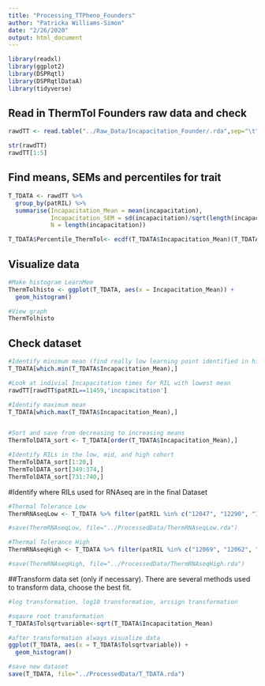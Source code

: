 ```yaml
---
title: "Processing_TTPheno_Founders"
author: "Patricka Williams-Simon"
date: "2/26/2020"
output: html_document
---
```


```r
library(readxl)
library(ggplot2)
library(DSPRqtl)
library(DSPRqtlDataA)
library(tidyverse)
```

## Read in ThermTol Founders raw data and check
```r
rawdTT <- read.table("../Raw_Data/Incapacitation_Founder/.rda",sep="\t", header=TRUE, stringsAsFactors = FALSE)

str(rawdTT)
rawdTT[1:5]

```


## Find means, SEMs and percentiles for trait

```r
T_TDATA <- rawdTT %>% 
  group_by(patRIL) %>% 
  summarise(Incapacitation_Mean = mean(incapacitation),
            Incapacitation_SEM = sd(incapacitation)/sqrt(length(incapacitation)),
            N = length(incapacitation))

T_TDATA$Percentile_ThermTol<- ecdf(T_TDATA$Incapacitation_Mean)(T_TDATA$Incapacitation_Mean)

```

## Visualize data

```r
#Make histogram LearnMem
ThermTolhisto <- ggplot(T_TDATA, aes(x = Incapacitation_Mean)) +
  geom_histogram()

#View graph
ThermTolhisto

```


## Check dataset

```r
#Identify minimum mean (find really low learning point identified in histograms)
T_TDATA[which.min(T_TDATA$Incapacitation_Mean),]

#Look at indivial Incapacitation times for RIL with lowest mean
rawdTT[rawdTT$patRIL==11459,'incapacitation']

#Identify maximum mean
T_TDATA[which.max(T_TDATA$Incapacitation_Mean),]


#Sort and save from decreasing to increasing means 
ThermTolDATA_sort <- T_TDATA[order(T_TDATA$Incapacitation_Mean),]

#Identify RILs in the low, mid, and high cohort
ThermTolDATA_sort[1:20,]
ThermTolDATA_sort[349:374,]
ThermTolDATA_sort[731:740,]

```


#Identify where RILs used for RNAseq are in the final Dataset

```r
#Thermal Tolerance Low
ThermRNAseqLow <- T_TDATA %>% filter(patRIL %in% c("12047", "12290", "12042", "11106", "12060", "11042", "11132"))

#save(ThermRNAseqLow, file="../ProcessedData/ThermRNAseqLow.rda")

#Thermal Tolerance High
ThermRNAseqHigh <- T_TDATA %>% filter(patRIL %in% c("12069", "12062", "11024", "11163", "11023", "11043", "11067"))

#save(ThermRNAseqHigh, file="../ProcessedData/ThermRNAseqHigh.rda")

```

##Transform data set (only if necessary). There are several methods used to transform data, choose the best fit.

```r

#log transformation, log10 transformation, arcsign transformation 

#sqaure root transformation
T_TDATA$Tolsqrtvariable<-sqrt(T_TDATA$Incapacitation_Mean)

#after transformation always visualize data
ggplot(T_TDATA, aes(x = T_TDATA$Tolsqrtvariable)) +
  geom_histogram()

#save new dataset
save(T_TDATA, file="../ProcessedData/T_TDATA.rda")

```


